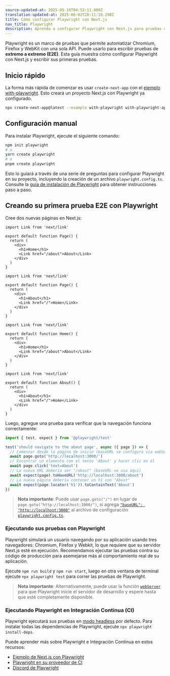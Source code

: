 ```yaml
---
source-updated-at: 2025-05-16T04:52:11.000Z
translation-updated-at: 2025-06-02T20:11:10.298Z
title: Cómo configurar Playwright con Next.js
nav_title: Playwright
description: Aprenda a configurar Playwright con Next.js para pruebas de extremo a extremo (E2E).
---
```


Playwright es un marco de pruebas que permite automatizar Chromium, Firefox y WebKit con una sola API. Puede usarlo para escribir pruebas de **extremo a extremo (E2E)**. Esta guía muestra cómo configurar Playwright con Next.js y escribir sus primeras pruebas.

## Inicio rápido

La forma más rápida de comenzar es usar `create-next-app` con el [ejemplo with-playwright](https://github.com/vercel/next.js/tree/canary/examples/with-playwright). Esto creará un proyecto Next.js con Playwright ya configurado.

```bash filename="Terminal"
npx create-next-app@latest --example with-playwright with-playwright-app
```

## Configuración manual

Para instalar Playwright, ejecute el siguiente comando:

```bash filename="Terminal"
npm init playwright
# o
yarn create playwright
# o
pnpm create playwright
```

Esto lo guiará a través de una serie de preguntas para configurar Playwright en su proyecto, incluyendo la creación de un archivo `playwright.config.ts`. Consulte la [guía de instalación de Playwright](https://playwright.dev/docs/intro#installation) para obtener instrucciones paso a paso.

## Creando su primera prueba E2E con Playwright

Cree dos nuevas páginas en Next.js:

<AppOnly>

```tsx filename="app/page.tsx"
import Link from 'next/link'

export default function Page() {
  return (
    <div>
      <h1>Home</h1>
      <Link href="/about">About</Link>
    </div>
  )
}
```

```tsx filename="app/about/page.tsx"
import Link from 'next/link'

export default function Page() {
  return (
    <div>
      <h1>About</h1>
      <Link href="/">Home</Link>
    </div>
  )
}
```

</AppOnly>

<PagesOnly>

```tsx filename="pages/index.ts"
import Link from 'next/link'

export default function Home() {
  return (
    <div>
      <h1>Home</h1>
      <Link href="/about">About</Link>
    </div>
  )
}
```

```tsx filename="pages/about.ts"
import Link from 'next/link'

export default function About() {
  return (
    <div>
      <h1>About</h1>
      <Link href="/">Home</Link>
    </div>
  )
}
```

</PagesOnly>

Luego, agregue una prueba para verificar que la navegación funciona correctamente:

```ts filename="tests/example.spec.ts"
import { test, expect } from '@playwright/test'

test('should navigate to the about page', async ({ page }) => {
  // Comenzar desde la página de inicio (baseURL se configura via webServer en playwright.config.ts)
  await page.goto('http://localhost:3000/')
  // Encontrar un elemento con el texto 'About' y hacer clic en él
  await page.click('text=About')
  // La nueva URL debería ser "/about" (baseURL se usa aquí)
  await expect(page).toHaveURL('http://localhost:3000/about')
  // La nueva página debería contener un h1 con "About"
  await expect(page.locator('h1')).toContainText('About')
})
```

> **Nota importante**: Puede usar `page.goto("/")` en lugar de `page.goto("http://localhost:3000/")`, si agrega [`"baseURL": "http://localhost:3000"`](https://playwright.dev/docs/api/class-testoptions#test-options-base-url) al archivo de configuración [`playwright.config.ts`](https://playwright.dev/docs/test-configuration).

### Ejecutando sus pruebas con Playwright

Playwright simulará un usuario navegando por su aplicación usando tres navegadores: Chromium, Firefox y Webkit, lo que requiere que su servidor Next.js esté en ejecución. Recomendamos ejecutar las pruebas contra su código de producción para asemejarse más al comportamiento real de su aplicación.

Ejecute `npm run build` y `npm run start`, luego en otra ventana de terminal ejecute `npx playwright test` para correr las pruebas de Playwright.

> **Nota importante**: Alternativamente, puede usar la función [`webServer`](https://playwright.dev/docs/test-webserver/) para que Playwright inicie el servidor de desarrollo y espere hasta que esté completamente disponible.

### Ejecutando Playwright en Integración Continua (CI)

Playwright ejecutará sus pruebas en [modo headless](https://playwright.dev/docs/ci#running-headed) por defecto. Para instalar todas las dependencias de Playwright, ejecute `npx playwright install-deps`.

Puede aprender más sobre Playwright e Integración Continua en estos recursos:

- [Ejemplo de Next.js con Playwright](https://github.com/vercel/next.js/tree/canary/examples/with-playwright)
- [Playwright en su proveedor de CI](https://playwright.dev/docs/ci)
- [Discord de Playwright](https://discord.com/invite/playwright-807756831384403968)